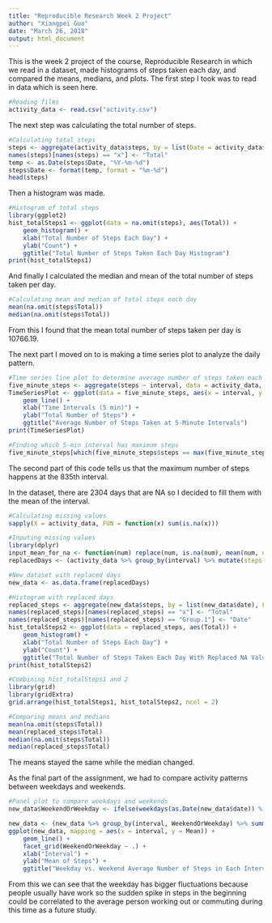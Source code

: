 ---
title: "Reproducible Research Week 2 Project"
author: "Xiangpei Guo"
date: "March 26, 2018"
output: html_document
---

This is the week 2 project of the course, Reproducible Research in which we read in a dataset, made histograms of steps taken each day, and compared the means, medians, and plots. The first step I took was to read in data which is seen here.

```{r}
#Reading files
activity_data <- read.csv("activity.csv")
```

The next step was calculating the total number of steps.

```{r}
#Calculating total steps
steps <- aggregate(activity_data$steps, by = list(Date = activity_data$date), FUN = sum)
names(steps)[names(steps) == "x"] <- "Total"
temp <- as.Date(steps$Date, "%Y-%m-%d")
steps$Date <- format(temp, format = "%m-%d")
head(steps)
```

Then a histogram was made.

```{r}
#Histogram of total steps
library(ggplot2)
hist_totalSteps1 <- ggplot(data = na.omit(steps), aes(Total)) +
    geom_histogram() +
    xlab("Total Number of Steps Each Day") +
    ylab("Count") +
    ggtitle("Total Number of Steps Taken Each Day Histogram")
print(hist_totalSteps1)
```

And finally I calculated the median and mean of the total number of steps taken per day.

```{r}
#Calculating mean and median of total steps each day
mean(na.omit(steps$Total))
median(na.omit(steps$Total))
```

From this I found that the mean total number of steps taken per day is 10766.19.

The next part I moved on to is making a time series plot to analyze the daily pattern.

```{r}
#Time series line plot to determine average number of steps taken each day
five_minute_steps <- aggregate(steps ~ interval, data = activity_data, FUN = mean)
TimeSeriesPlot <- ggplot(data = five_minute_steps, aes(x = interval, y = steps)) +
    geom_line() +
    xlab("Time Intervals (5 min)") +
    ylab("Total Number of Steps") +
    ggtitle("Average Number of Steps Taken at 5-Minute Intervals")
print(TimeSeriesPlot)

#Finding which 5-min interval has maximum steps
five_minute_steps[which(five_minute_steps$steps == max(five_minute_steps$steps)),]
```
The second part of this code tells us that the maximum number of steps happens at the 835th interval.

In the dataset, there are 2304 days that are NA so I decided to fill them with the mean of the interval.

```{r}
#Calculating missing values
sapply(X = activity_data, FUN = function(x) sum(is.na(x)))

#Inputing missing values
library(dplyr) 
input_mean_for_na <- function(num) replace(num, is.na(num), mean(num, na.rm = TRUE))
replacedDays <- (activity_data %>% group_by(interval) %>% mutate(steps = input_mean_for_na(steps)))

#New dataset with replaced days
new_data <- as.data.frame(replacedDays)

#Histogram with replaced days
replaced_steps <- aggregate(new_data$steps, by = list(new_data$date), FUN = sum)
names(replaced_steps)[names(replaced_steps) == "x"] <- "Total"
names(replaced_steps)[names(replaced_steps) == "Group.1"] <- "Date"
hist_totalSteps2 <- ggplot(data = replaced_steps, aes(Total)) +
    geom_histogram() +
    xlab("Total Number of Steps Each Day") +
    ylab("Count") +
    ggtitle("Total Number of Steps Taken Each Day With Replaced NA Values Histogram")
print(hist_totalSteps2)

#Combining hist_totalSteps1 and 2
library(grid)
library(gridExtra)
grid.arrange(hist_totalSteps1, hist_totalSteps2, ncol = 2)

#Comparing means and medians
mean(na.omit(steps$Total))
mean(replaced_steps$Total)
median(na.omit(steps$Total))
median(replaced_steps$Total)
```
The means stayed the same while the median changed.

As the final part of the assignment, we had to compare activity patterns between weekdays and weekends. 

```{r}
#Panel plot to compare weekdays and weekends
new_data$WeekendOrWeekday <- ifelse(weekdays(as.Date(new_data$date)) %in% c("Monday", "Tuesday", "Wednesday", "Thursday", "Friday"), "Weekday", "Weekend")

new_data <- (new_data %>% group_by(interval, WeekendOrWeekday) %>% summarise(Mean = mean(steps)))
ggplot(new_data, mapping = aes(x = interval, y = Mean)) +
    geom_line() +
    facet_grid(WeekendOrWeekday ~ .) +
    xlab("Interval") +
    ylab("Mean of Steps") +
    ggtitle("Weekday vs. Weekend Average Number of Steps in Each Interval")
```
From this we can see that the weekday has bigger fluctuations because people usually have work so the sudden spike in steps in the beginning could be correlated to the average person working out or commuting during this time as a future study.
